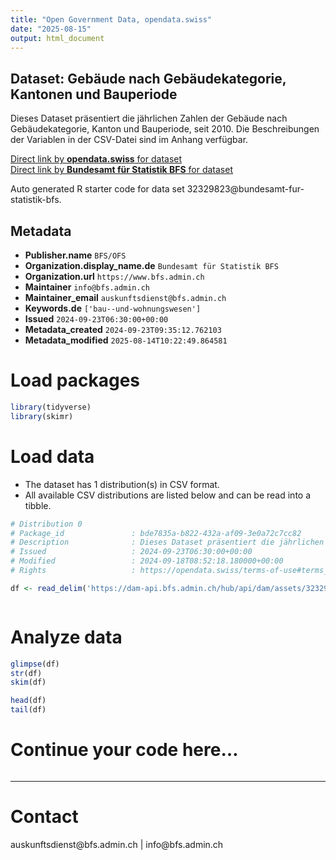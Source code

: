```yaml
---
title: "Open Government Data, opendata.swiss"
date: "2025-08-15"
output: html_document
---
```


## Dataset: Gebäude nach Gebäudekategorie, Kantonen und Bauperiode

Dieses Dataset präsentiert die jährlichen Zahlen der Gebäude nach Gebäudekategorie, Kanton und Bauperiode, seit 2010. Die Beschreibungen der Variablen in der CSV-Datei sind im Anhang verfügbar.

[Direct link by **opendata.swiss** for dataset](https://opendata.swiss/de/dataset/gebaude-nach-gebaudekategorie-kantonen-und-bauperiode6)<br>
[Direct link by **Bundesamt für Statistik BFS** for dataset](https://www.bfs.admin.ch/asset/de/ts-x-09.02.01.03)

Auto generated R starter code for data set 32329823@bundesamt-fur-statistik-bfs.

## Metadata

- **Publisher.name** `BFS/OFS`
- **Organization.display_name.de** `Bundesamt für Statistik BFS`
- **Organization.url** `https://www.bfs.admin.ch`
- **Maintainer** `info@bfs.admin.ch`
- **Maintainer_email** `auskunftsdienst@bfs.admin.ch`
- **Keywords.de** `['bau--und-wohnungswesen']`
- **Issued** `2024-09-23T06:30:00+00:00`
- **Metadata_created** `2024-09-23T09:35:12.762103`
- **Metadata_modified** `2025-08-14T10:22:49.864581`


# Load packages

```r

library(tidyverse)
library(skimr)

```

# Load data

-   The dataset has 1 distribution(s) in CSV format.
-   All available CSV distributions are listed below and can be read into a tibble.

```r

# Distribution 0
# Package_id               : bde7835a-b822-432a-af09-3e0a72c7cc82
# Description              : Dieses Dataset präsentiert die jährlichen Zahlen der Gebäude nach Gebäudekategorie, Kanton und Bauperiode, seit 2010. Die Beschreibungen der Variablen in der CSV-Datei sind im Anhang verfügbar.
# Issued                   : 2024-09-23T06:30:00+00:00
# Modified                 : 2024-09-18T08:52:18.180000+00:00
# Rights                   : https://opendata.swiss/terms-of-use#terms_by_ask

df <- read_delim('https://dam-api.bfs.admin.ch/hub/api/dam/assets/32329833/master')



```

# Analyze data

```r

glimpse(df)
str(df)
skim(df)

head(df)
tail(df)

```

# Continue your code here...

```r

```

------------------------------------------------------------------------

# Contact

auskunftsdienst@bfs.admin.ch | info@bfs.admin.ch
